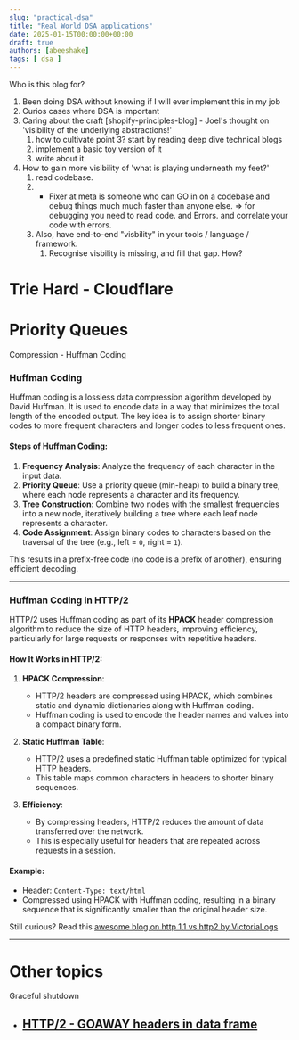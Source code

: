 ```yaml
---
slug: "practical-dsa"
title: "Real World DSA applications"
date: 2025-01-15T00:00:00+00:00
draft: true
authors: [abeeshake] 
tags: [ dsa ]
---
```



Who is this blog for?

1. Been doing DSA without knowing if I will ever implement this in my job
2. Curios cases where DSA is important
3. Caring about the craft [shopify-principles-blog] - Joel's thought on 'visibility of the underlying abstractions!'
   1. how to cultivate point 3? start by reading deep dive technical blogs
   2. implement a basic toy version of it
   3. write about it.
4. How to gain more visibility of 'what is playing underneath my feet?'
   1. read codebase. 
   2. - Fixer at meta is someone who can GO in on a codebase and debug things much much faster than anyone else. => for debugging you need to read code. and Errors. and correlate your code with errors. 
   3. Also, have end-to-end "visbility" in your tools / language / framework.
      1. Recognise visbility is missing, and fill that gap. How?



# Trie Hard - Cloudflare


# Priority Queues 

Compression - Huffman Coding

### Huffman Coding
Huffman coding is a lossless data compression algorithm developed by David Huffman. It is used to encode data in a way that minimizes the total length of the encoded output. The key idea is to assign shorter binary codes to more frequent characters and longer codes to less frequent ones.

#### Steps of Huffman Coding:
1. **Frequency Analysis**: Analyze the frequency of each character in the input data.
2. **Priority Queue**: Use a priority queue (min-heap) to build a binary tree, where each node represents a character and its frequency.
3. **Tree Construction**: Combine two nodes with the smallest frequencies into a new node, iteratively building a tree where each leaf node represents a character.
4. **Code Assignment**: Assign binary codes to characters based on the traversal of the tree (e.g., left = `0`, right = `1`).

This results in a prefix-free code (no code is a prefix of another), ensuring efficient decoding.

---

### Huffman Coding in HTTP/2
HTTP/2 uses Huffman coding as part of its **HPACK** header compression algorithm to reduce the size of HTTP headers, improving efficiency, particularly for large requests or responses with repetitive headers.

#### How It Works in HTTP/2:
1. **HPACK Compression**:
   - HTTP/2 headers are compressed using HPACK, which combines static and dynamic dictionaries along with Huffman coding.
   - Huffman coding is used to encode the header names and values into a compact binary form.

2. **Static Huffman Table**:
   - HTTP/2 uses a predefined static Huffman table optimized for typical HTTP headers.
   - This table maps common characters in headers to shorter binary sequences.

3. **Efficiency**:
   - By compressing headers, HTTP/2 reduces the amount of data transferred over the network.
   - This is especially useful for headers that are repeated across requests in a session.

#### Example:
- Header: `Content-Type: text/html`
- Compressed using HPACK with Huffman coding, resulting in a binary sequence that is significantly smaller than the original header size.

Still curious? Read this [awesome blog on http 1.1 vs http2 by VictoriaLogs](https://victoriametrics.com/blog/go-http2/)



-----

# Other topics 

Graceful shutdown 

- [HTTP/2 - GOAWAY headers in data frame ](https://victoriametrics.com/blog/go-http2/#:~:text=I%E2%80%99m%20wrapping%20up%2C%20any%20streams%20with%20higher%20IDs%20won%E2%80%99t%20be%20processed%2C%20but%20everything%20else%20that%E2%80%99s%20in%20progress%20can%20finish%20normally.%E2%80%9D%20_That%E2%80%99s%20why%20it%E2%80%99s%20considered%20a%20graceful%20shutdown.)
  -